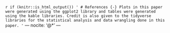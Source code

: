 `r if (knitr::is_html_output()) '
# References {-}
Plots in this paper were generated using the ggplot2 library and tables were generated using the kable libraries. Credit is also given to the tidyverse libraries for the statistical analysis and data wrangling done in this paper.
'`
---
nocite: '@*'
---